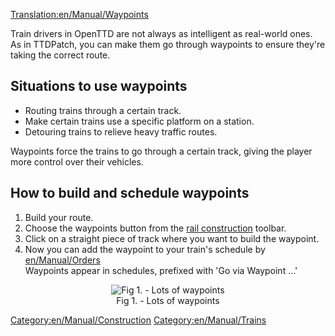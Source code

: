 [[Translation:en/Manual/Waypoints]]
[[Category:en/Manual/Construction]]
[[Category:en/Manual/Trains]]

Train drivers in OpenTTD are not always as intelligent as real-world ones. As in TTDPatch, you can make them go through waypoints to ensure they're taking the correct route.
== Situations to use waypoints ==

* Routing trains through a certain track.
* Make certain trains use a specific platform on a station.
* Detouring trains to relieve heavy traffic routes.

Waypoints force the trains to go through a certain track, giving the player more control over their vehicles.

== How to build and schedule waypoints ==

# Build your route.
# Choose the waypoints button from the [[en/Manual/Railway construction|rail construction]] toolbar.
# Click on a straight piece of track where you want to build the waypoint.
# Now you can add the waypoint to your train's schedule by [[en/Manual/Orders]]<br>Waypoints appear in schedules, prefixed with 'Go via Waypoint ...'


<center>[[File:en/Manual/Checkpoints.png|center|frame|Fig 1. - Lots of waypoints]]</center>
